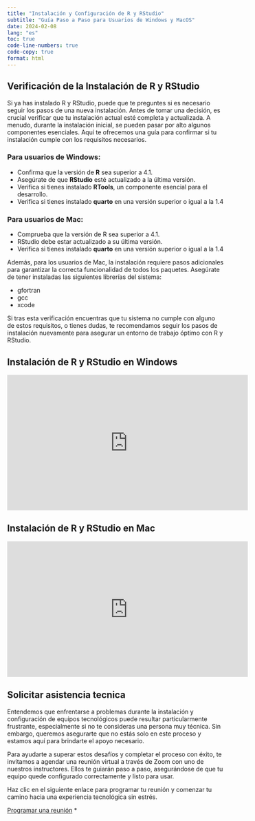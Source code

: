 ```yaml
---
title: "Instalación y Configuración de R y RStudio"
subtitle: "Guía Paso a Paso para Usuarios de Windows y MacOS"
date: 2024-02-08
lang: "es"
toc: true
code-line-numbers: true
code-copy: true
format: html
---
```



## Verificación de la Instalación de R y RStudio

Si ya has instalado R y RStudio, puede que te preguntes si es necesario seguir los pasos de una nueva instalación. Antes de tomar una decisión, es crucial verificar que tu instalación actual esté completa y actualizada. A menudo, durante la instalación inicial, se pueden pasar por alto algunos componentes esenciales. Aquí te ofrecemos una guía para confirmar si tu instalación cumple con los requisitos necesarios.

### Para usuarios de Windows:

+ Confirma que la versión de **R** sea superior a 4.1.
+ Asegúrate de que **RStudio** esté actualizado a la última versión.
+ Verifica si tienes instalado **RTools**, un componente esencial para el desarrollo.
+ Verifica si tienes instalado **quarto** en una versión superior o igual a la 1.4

### Para usuarios de Mac:

+ Comprueba que la versión de R sea superior a 4.1.
+ RStudio debe estar actualizado a su última versión.
+ Verifica si tienes instalado **quarto** en una versión superior o igual a la 1.4

Además, para los usuarios de Mac, la instalación requiere pasos adicionales para garantizar la correcta funcionalidad de todos los paquetes. Asegúrate de tener instaladas las siguientes librerías del sistema:

+ gfortran
+ gcc
+ xcode

Si tras esta verificación encuentras que tu sistema no cumple con alguno de estos requisitos, o tienes dudas, te recomendamos seguir los pasos de instalación nuevamente para asegurar un entorno de trabajo óptimo con R y RStudio.

## Instalación de R y RStudio en Windows

<iframe width="560" height="315" src="https://www.youtube.com/embed/v05TMuPezPs?si=qIrg_Uv-5qs7w9BT" title="YouTube video player" frameborder="0" allow="accelerometer; autoplay; clipboard-write; encrypted-media; gyroscope; picture-in-picture; web-share" referrerpolicy="strict-origin-when-cross-origin" allowfullscreen></iframe>

## Instalación de R y RStudio en Mac

<iframe width="560" height="315" src="https://www.youtube.com/embed/MCrs47OOp9c?si=r1QPgAXe05NfOC77" title="YouTube video player" frameborder="0" allow="accelerometer; autoplay; clipboard-write; encrypted-media; gyroscope; picture-in-picture; web-share" referrerpolicy="strict-origin-when-cross-origin" allowfullscreen></iframe>

## Solicitar asistencia tecnica

Entendemos que enfrentarse a problemas durante la instalación y configuración de equipos tecnológicos puede resultar particularmente frustrante, especialmente si no te consideras una persona muy técnica. Sin embargo, queremos asegurarte que no estás solo en este proceso y estamos aquí para brindarte el apoyo necesario.

Para ayudarte a superar estos desafíos y completar el proceso con éxito, te invitamos a agendar una reunión virtual a través de Zoom con uno de nuestros instructores. Ellos te guiarán paso a paso, asegurándose de que tu equipo quede configurado correctamente y listo para usar.

Haz clic en el siguiente enlace para programar tu reunión y comenzar tu camino hacia una experiencia tecnológica sin estrés.

[Programar una reunión](https://cal.com/aprendetidyverse/soporte-tecnico){.btn .btn-outline-primary .btn role="button"} 
*